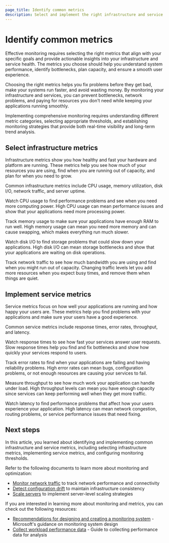 ```yaml
---
page_title: Identify common metrics
description: Select and implement the right infrastructure and service metrics to monitor system health, performance, and capacity for optimal resource utilization.
---
```


# Identify common metrics

Effective monitoring requires selecting the right metrics that align with your specific goals and provide actionable insights into your infrastructure and service health. The metrics you choose should help you understand system performance, identify bottlenecks, plan capacity, and ensure a smooth user experience.

Choosing the right metrics helps you fix problems before they get bad, make your systems run faster, and avoid wasting money. By monitoring your infrastructure and services, you can prevent bottlenecks, network problems, and paying for resources you don't need while keeping your applications running smoothly.

Implementing comprehensive monitoring requires understanding different metric categories, selecting appropriate thresholds, and establishing monitoring strategies that provide both real-time visibility and long-term trend analysis.

## Select infrastructure metrics

Infrastructure metrics show you how healthy and fast your hardware and platform are running. These metrics help you see how much of your resources you are using, find when you are running out of capacity, and plan for when you need to grow.

Common infrastructure metrics include CPU usage, memory utilization, disk I/O, network traffic, and server uptime.

Watch CPU usage to find performance problems and see when you need more computing power. High CPU usage can mean performance issues and show that your applications need more processing power.

Track memory usage to make sure your applications have enough RAM to run well. High memory usage can mean you need more memory and can cause swapping, which makes everything run much slower.

Watch disk I/O to find storage problems that could slow down your applications. High disk I/O can mean storage bottlenecks and show that your applications are waiting on disk operations.

Track network traffic to see how much bandwidth you are using and find when you might run out of capacity. Changing traffic levels let you add more resources when you expect busy times, and remove them when things are quiet.

## Implement service metrics

Service metrics focus on how well your applications are running and how happy your users are. These metrics help you find problems with your applications and make sure your users have a good experience.

Common service metrics include response times, error rates, throughput, and latency.

Watch response times to see how fast your services answer user requests. Slow response times help you find and fix bottlenecks and show how quickly your services respond to users.

Track error rates to find when your applications are failing and having reliability problems. High error rates can mean bugs, configuration problems, or not enough resources are causing your services to fail.

Measure throughput to see how much work your application can handle under load. High throughput levels can mean you have enough capacity since services can keep performing well when they get more traffic.

Watch latency to find performance problems that affect how your users experience your application. High latency can mean network congestion, routing problems, or service performance issues that need fixing.





## Next steps

In this article, you learned about identifying and implementing common infrastructure and service metrics, including selecting infrastructure metrics, implementing service metrics, and configuring monitoring thresholds.

Refer to the following documents to learn more about monitoring and optimization:

- [Monitor network traffic](/well-architected-framework/optimize-systems/monitor-system-health/measure-performance-metrics/monitor-network) to track network performance and connectivity
- [Detect configuration drift](/well-architected-framework/optimize-systems/monitor-system-health/detect-configuration-drift) to maintain infrastructure consistency
- [Scale servers](/well-architected-framework/optimize-systems/scale-resources/servers) to implement server-level scaling strategies

If you are interested in learning more about monitoring and metrics, you can check out the following resources:

- [Recommendations for designing and creating a monitoring system](https://learn.microsoft.com/en-us/azure/well-architected/operational-excellence/observability) - Microsoft's guidance on monitoring system design
- [Collect workload performance data](https://learn.microsoft.com/en-us/azure/well-architected/performance-efficiency/collect-performance-data) - Guide to collecting performance data for analysis